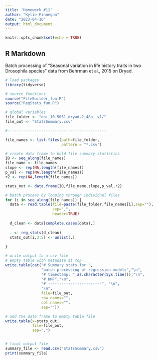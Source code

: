 ```yaml
---
title: 'Homework #11'
author: "Kylie Finnegan"
date: "2023-04-16"
output: html_document
---
```


```r
knitr::opts_chunk$set(echo = TRUE)
```

## R Markdown

Batch processing of "Seasonal variation in life history traits in two Drosophila species" data from Behrman et al., 2015 on Dryad. 

```r
# load packages
library(tidyverse)

# source functions
source("FileBuilder_fun.R")
source("RegStats_fun.R")

# global variables
file_folder <- "doi_10.5061_dryad.2j48p__v1/"
file_out <- "StatsSummary.csv"

#--------------------------------------------

file_names <- list.files(path=file_folder,
                         pattern = "*.csv")

# create data frame to hold file summary statistics
ID <- seq_along(file_names)
file_name <- file_names
slope <- rep(NA,length(file_names))
p_val <- rep(NA,length(file_names))
r2 <- rep(NA,length(file_names))

stats_out <- data.frame(ID,file_name,slope,p_val,r2)

# batch process by looping through individual files
for (i in seq_along(file_names)) {
  data <- read.table(file=paste(file_folder,file_names[i],sep=""),
                     sep=",",
                     header=TRUE)
  
  d_clean <- data[complete.cases(data),] 
  
  . <- reg_stats(d_clean) 
  stats_out[i,3:5] <- unlist(.) 
  
}

# write output to a csv file 
# empty table with metadata at top
write.table(cat("# Summary stats for ",
                "batch processing of regression models","\n",
                "# timestamp: ",as.character(Sys.time()),"\n",
                "# KMF","\n",
                "# ------------------------", "\n",
                "\n",
                file=file_out,
                row.names="",
                col.names="",
                sep=""))

# add the data frame to empty table file
write.table(x=stats_out,
            file=file_out,                  
            sep=",")


# final output file
summary_file <- read.csv("StatsSummary.csv")
print(summary_file)

```

